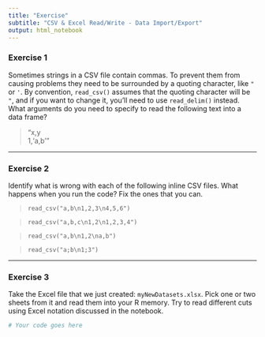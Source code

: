 ```yaml
---
title: "Exercise"
subtitle: "CSV & Excel Read/Write - Data Import/Export"
output: html_notebook
---
```


### Exercise 1
Sometimes strings in a CSV file contain commas. To prevent them from causing problems they need to be surrounded by a quoting character, like `"` or `'`. By convention, `read_csv()` assumes that the quoting character will be `"`, and if you want to change it, you'll need to use `read_delim()` instead. What arguments do you need to specify to read the following text into a data frame?

> "x,y  
1,'a,b'"

---

### Exercise 2
Identify what is wrong with each of the following inline CSV files. What happens when you run the code? Fix the ones that you can.

> `read_csv("a,b\n1,2,3\n4,5,6")`

> `read_csv("a,b,c\n1,2\n1,2,3,4")`

> `read_csv("a,b\n1,2\na,b")`

> `read_csv("a;b\n1;3")`

---

### Exercise 3
Take the Excel file that we just created: `myNewDatasets.xlsx`. Pick one or two sheets from it and read them into your R memory. Try to read different cuts using Excel notation discussed in the notebook.

```r
# Your code goes here
```